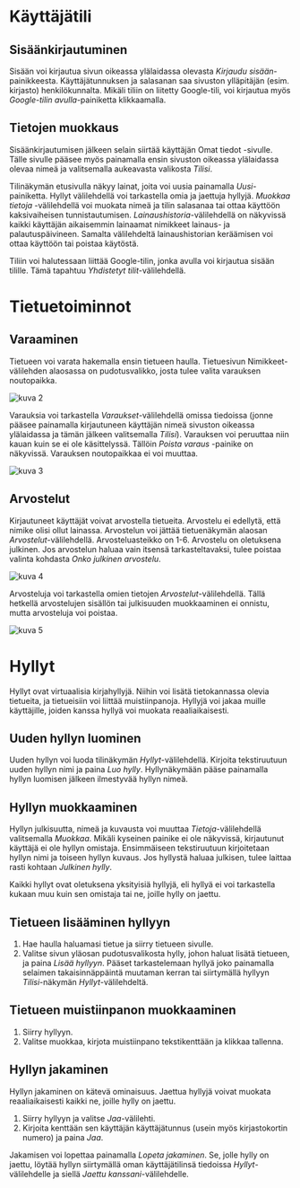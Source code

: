 # Käyttäjätili
## Sisäänkirjautuminen
Sisään voi kirjautua sivun oikeassa ylälaidassa olevasta *Kirjaudu sisään*-painikkeesta. Käyttäjätunnuksen ja salasanan saa sivuston ylläpitäjän (esim. kirjasto) henkilökunnalta. Mikäli tiliin on liitetty Google-tili, voi kirjautua myös *Google-tilin avulla*-painiketta klikkaamalla.

## Tietojen muokkaus
Sisäänkirjautumisen jälkeen selain siirtää käyttäjän Omat tiedot -sivulle. Tälle sivulle pääsee myös painamalla ensin sivuston oikeassa ylälaidassa olevaa nimeä ja valitsemalla aukeavasta valikosta *Tilisi*.

Tilinäkymän etusivulla näkyy lainat, joita voi uusia painamalla *Uusi*-painiketta. Hyllyt välilehdellä voi tarkastella omia ja jaettuja hyllyjä. *Muokkaa tietoja* -välilehdellä voi muokata nimeä ja tilin salasanaa tai ottaa käyttöön kaksivaiheisen tunnistautumisen. *Lainaushistoria*-välilehdellä on näkyvissä kaikki käyttäjän aikaisemmin lainaamat nimikkeet lainaus- ja palautuspäivineen. Samalta välilehdeltä lainaushistorian keräämisen voi ottaa käyttöön tai poistaa käytöstä.

Tiliin voi halutessaan liittää Google-tilin, jonka avulla voi kirjautua sisään tilille. Tämä tapahtuu *Yhdistetyt tilit*-välilehdellä.


# Tietuetoiminnot
## Varaaminen
Tietueen voi varata hakemalla ensin tietueen haulla. Tietuesivun Nimikkeet-välilehden alaosassa on pudotusvalikko, josta tulee valita varauksen noutopaikka.

![kuva 2](/docs/img/account-2.png)

Varauksia voi tarkastella *Varaukset*-välilehdellä omissa tiedoissa (jonne pääsee painamalla kirjautuneen käyttäjän nimeä sivuston oikeassa ylälaidassa ja tämän jälkeen valitsemalla *Tilisi*). Varauksen voi peruuttaa niin kauan kuin se ei ole käsittelyssä. Tällöin *Poista varaus* -painike on näkyvissä. Varauksen noutopaikkaa ei voi muuttaa.

![kuva 3](/docs/img/account-3.png)


## Arvostelut
Kirjautuneet käyttäjät voivat arvostella tietueita. Arvostelu ei edellytä, että nimike olisi ollut lainassa. Arvostelun voi jättää tietuenäkymän alaosan *Arvostelut*-välilehdellä. Arvosteluasteikko on 1-6. Arvostelu on oletuksena julkinen. Jos arvostelun haluaa vain itsensä tarkasteltavaksi, tulee poistaa valinta kohdasta *Onko julkinen arvostelu*.

![kuva 4](/docs/img/account-4.png)

Arvosteluja voi tarkastella omien tietojen *Arvostelut*-välilehdellä. Tällä hetkellä arvostelujen sisällön tai julkisuuden muokkaaminen ei onnistu, mutta arvosteluja voi poistaa.

![kuva 5](/docs/img/account-5.png)

# Hyllyt

Hyllyt ovat virtuaalisia kirjahyllyjä. Niihin voi lisätä tietokannassa olevia tietueita, ja tietueisiin voi liittää muistiinpanoja. Hyllyjä voi jakaa muille käyttäjille, joiden kanssa hyllyä voi muokata reaaliaikaisesti.

## Uuden hyllyn luominen
Uuden hyllyn voi luoda tilinäkymän *Hyllyt*-välilehdellä. Kirjoita tekstiruutuun uuden hyllyn nimi ja paina *Luo hylly*. Hyllynäkymään pääse painamalla hyllyn luomisen jälkeen ilmestyvää hyllyn nimeä.

## Hyllyn muokkaaminen
Hyllyn julkisuutta, nimeä ja kuvausta voi muuttaa *Tietoja*-välilehdellä valitsemalla *Muokkaa*. Mikäli kyseinen painike ei ole näkyvissä, kirjautunut käyttäjä ei ole hyllyn omistaja. Ensimmäiseen tekstiruutuun kirjoitetaan hyllyn nimi ja toiseen hyllyn kuvaus. Jos hyllystä haluaa julkisen, tulee laittaa rasti kohtaan *Julkinen hylly*.

Kaikki hyllyt ovat oletuksena yksityisiä hyllyjä, eli hyllyä ei voi tarkastella kukaan muu kuin sen omistaja tai ne, joille hylly on jaettu.


## Tietueen lisääminen hyllyyn
1. Hae haulla haluamasi tietue ja siirry tietueen sivulle.
2. Valitse sivun yläosan pudotusvalikosta hylly, johon haluat lisätä tietueen, ja paina *Lisää hyllyyn*.
Pääset tarkastelemaan hyllyä joko painamalla selaimen takaisinnäppäintä muutaman kerran tai siirtymällä hyllyyn *Tilisi*-näkymän *Hyllyt*-välilehdeltä.

## Tietueen muistiinpanon muokkaaminen
1. Siirry hyllyyn.
2. Valitse muokkaa, kirjota muistiinpano tekstikenttään ja klikkaa tallenna.

## Hyllyn jakaminen
Hyllyn jakaminen on kätevä ominaisuus. Jaettua hyllyjä voivat muokata reaaliaikaisesti kaikki ne, joille hylly on jaettu.

1. Siirry hyllyyn ja valitse *Jaa*-välilehti.
2. Kirjoita kenttään sen käyttäjän käyttäjätunnus (usein myös kirjastokortin numero) ja paina *Jaa*.

Jakamisen voi lopettaa painamalla *Lopeta jakaminen*. Se, jolle hylly on jaettu, löytää hyllyn siirtymällä oman käyttäjätilinsä tiedoissa *Hyllyt*-välilehdelle ja siellä *Jaettu kanssani*-välilehdelle.
